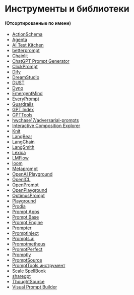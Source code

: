 # Инструменты и библиотеки

#### (Отсортированные по имени)

- [ActionSchema](https://actionschema.com)
- [Agenta](https://agenta.ai)
- [AI Test Kitchen](https://aitestkitchen.withgoogle.com)
- [betterprompt](https://github.com/stjordanis/betterprompt)
- [Chainlit](https://github.com/chainlit/chainlit)
- [ChatGPT Prompt Generator](https://huggingface.co/spaces/merve/ChatGPT-prompt-generator)
- [ClickPrompt](https://github.com/prompt-engineering/click-prompt)
- [Dify](https://dify.ai/)
- [DreamStudio](https://beta.dreamstudio.ai)
- [DUST](https://dust.tt)
- [Dyno](https://trydyno.com)
- [EmergentMind](https://www.emergentmind.com)
- [EveryPrompt](https://www.everyprompt.com)
- [Guardrails](https://github.com/ShreyaR/guardrails)
- [GPT Index](https://github.com/jerryjliu/gpt_index)
- [GPTTools](https://gpttools.com/comparisontool)
- [hwchase17/adversarial-prompts](https://github.com/hwchase17/adversarial-prompts)
- [Interactive Composition Explorer](https://github.com/oughtinc/ice)
- [Knit](https://promptknit.com)
- [LangBear](https://langbear.runbear.io)
- [LangChain](https://github.com/hwchase17/langchain)
- [LangSmith](https://docs.smith.langchain.com)
- [Lexica](https://lexica.art)
- [LMFlow](https://github.com/OptimalScale/LMFlow)
- [loom](https://github.com/socketteer/loom)
- [Metaprompt](https://metaprompt.vercel.app/?task=gpt)
- [OpenAI Playground](https://beta.openai.com/playground)
- [OpenICL](https://github.com/Shark-NLP/OpenICL)
- [OpenPrompt](https://github.com/thunlp/OpenPrompt)
- [OpenPlayground](https://nat.dev/)
- [OptimusPrompt](https://www.optimusprompt.ai)
- [Playground](https://playgroundai.com)
- [Prodia](https://app.prodia.com/#/)
- [Prompt Apps](https://chatgpt-prompt-apps.com/)
- [Prompt Base](https://promptbase.com)
- [Prompt Engine](https://github.com/microsoft/prompt-engine)
- [Prompter](https://prompter.engineer)
- [PromptInject](https://github.com/agencyenterprise/PromptInject)
- [Prompts.ai](https://github.com/sevazhidkov/prompts-ai)
- [Promptmetheus](https://promptmetheus.com)
- [PromptPerfect](https://promptperfect.jina.ai/)
- [Promptly](https://trypromptly.com/)
- [PromptSource](https://github.com/bigscience-workshop/promptsource)
- [PromptTools инструмент](https://github.com/hegelai/prompttools)
- [Scale SpellBook](https://scale.com/spellbook)
- [sharegpt](https://sharegpt.com)
- [ThoughtSource](https://github.com/OpenBioLink/ThoughtSource)
- [Visual Prompt Builder](https://tools.saxifrage.xyz/prompt)

